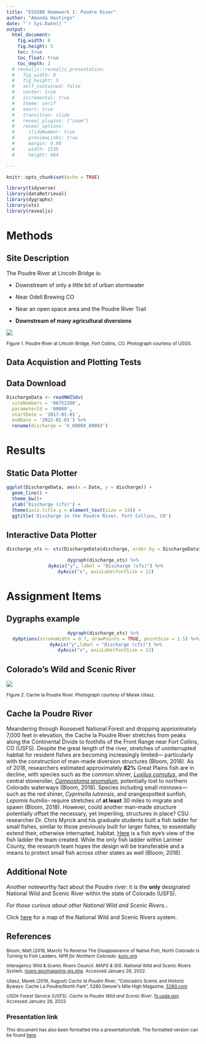 ```yaml
---
title: "ESS580 Homework 1: Poudre River"
author: "Amanda Hastings"
date: "`r Sys.Date()`"
output: 
  html_document:
    fig.width: 8
    fig.height: 5
    toc: true
    toc_float: true
    toc_depth: 2
  # revealjs::revealjs_presentation:
  #   fig_width: 8
  #   fig_height: 5
  #   self_contained: false
  #   center: true
  #   incremental: true
  #   theme: serif
  #   smart: true
  #   transition: slide
  #   reveal_plugins: ["zoom"]
  #   reveal_options:
  #     slideNumber: true
  #     previewLinks: true
  #     margin: 0.00
  #     width: 1536
  #     height: 864

---
```


```r
knitr::opts_chunk$set(echo = TRUE)

library(tidyverse)
library(dataRetrieval)
library(dygraphs)
library(xts)
library(revealjs)
```



# Methods 

<style>
.reveal section img { background:none; border:none; box-shadow:none;object-fit: contain;}
</style>

## Site Description


The Poudre River at Lincoln Bridge is:

  - Downstream of only a little bit of urban stormwater

  - Near Odell Brewing CO
  
  - Near an open space area and the Poudre River Trail
  
  - **Downstream of many agricultural diversions**
  
  
  
![](https://waterdata.usgs.gov/nwisweb/local/state/co/text/pics/06752260big.jpg)

<small>Figure 1. Poudre River at Lincoln Bridge, Fort Collins, CO. Photograph courtesy of USGS.</small>




## Data Acquistion and Plotting Tests

## Data Download 


```r
DischargeData <- readNWISdv(
  siteNumbers = '06752260',
  parameterCd = '00060',
  startDate = '2017-01-01',
  endDate = '2022-01-01') %>%
  rename(discharge = 'X_00060_00003')
```




# Results 

## Static Data Plotter 


```r
ggplot(DischargeData, aes(x = Date, y = discharge)) + 
  geom_line() + 
  theme_bw()+
  ylab('Discharge (cfs)') + 
  theme(axis.title.y = element_text(size = 14)) +
  ggtitle('Discharge in the Poudre River, Fort Collins, CO')
```

## Interactive Data Plotter 

<center>
```r
discharge_xts <- xts(DischargeData$discharge, order.by = DischargeData$Date)

dygraph(discharge_xts) %>%
  dyAxis("y", label = "Discharge (cfs)") %>%
  dyAxis("x", axisLabelFontSize = 12)
```
</center>



# Assignment Items 

## Dygraphs example

<center>
```r
dygraph(discharge_xts) %>%
  dyOptions(strokeWidth = 0.7, drawPoints = TRUE, pointSize = 1.5) %>%
  dyAxis("y",label = "Discharge (cfs)") %>%
  dyAxis("x", axisLabelFontSize = 12)
```
</center> 

## Colorado's Wild and Scenic River

![](https://cdn.5280.com/2019/08/Cache-la-Poudre-River_Marek-Uliasz_Alamy-Stock-Photo-960x720.jpg)

<small>Figure 2. Cache la Poudre River. Photograph courtesy of Marek Uliasz.</small> 

## Cache la Poudre River

Meandering through Roosevelt National Forest and dropping approximately 7,000 feet in elevation, the Cache la Poudre River stretches from peaks along the Continental Divide to foothills of the Front Range near Fort Collins, CO (USFS). Despite the great length of the river, stretches of uninterrupted habitat for resident fishes are becoming increasingly limited— particularly with the construction of man-made diversion structures (Bloom, 2018). As of 2018, researchers estimated approximately **82%** Great Plains fish are in decline, with species such as the common shiner, [*Luxilus cornutus*]( https://nas.er.usgs.gov/queries/factsheet.aspx?SpeciesID=563), and the central stoneroller, [*Campostoma anomalum*](https://nas.er.usgs.gov/queries/factsheet.aspx?SpeciesID=506), potentially lost to northern Colorado waterways (Bloom, 2018). Species including small minnows— such as the red shiner, *Cyprinella lutrensis*, and orangespotted sunfish, *Lepomis humilis*– require stretches of **at least** 30 miles to migrate and spawn (Bloom, 2018). However, could another man-made structure potentially offset the necessary, yet imperiling, structures in place? CSU researcher Dr. Chris Myrick and his graduate students built a fish ladder for small fishes, similar to those previously built for larger fishes, to essentially extend their, otherwise interrupted, habitat. [Here]( https://youtu.be/7x7O9r5j5fE) is a fish eye’s view of the fish ladder the team created. While the only fish ladder within Larimer County, the research team hopes the design will be transferable and a means to protect small fish across other states as well (Bloom, 2018). 




## Additional Note

Another noteworthy fact about the Poudre river: it is the **only** designated National Wild and Scenic River within the state of Colorado (USFS). 

*For those curious about other National Wild and Scenic Rivers...*

Click [here](https://www.rivers.gov/documents/nwsrs-map.pdf) for a map of the National Wild and Scenic Rivers system. 




## References 
<small>

Bloom, Matt.(2018, March) To Reverse The Disappearance of Native Fish, North Colorado Is Turning to Fish Ladders. *NPR for Northern Colorado*. [kunc.org](https://www.kunc.org/environment/2018-03-21/to-reverse-the-disappearance-of-native-fish-northern-colorado-is-turning-to-fish-ladders)


Interagency Wild & Scenic Rivers Council. *MAPS & GIS*.  National Wild and Scenic Rivers System. [rivers.gov/mapping-gis.php](https://www.rivers.gov/mapping-gis.php). Accessed January 26, 2022. 


Uliasz, Marek.(2019, August) *Cache la Poudre River*, "Colorado’s Scenic and Historic Byways: Cache La Poudre/North Park", 5280 Denver's Mile High Magazine, [5280.com](https://www.5280.com/2019/08/colorados-scenic-and-historic-byways-cache-la-poudre-north-park/)


USDA Forest Service (USFS). *Cache la Poudre Wild and Scenic River*. [fs.usda.gov](https://www.fs.usda.gov/detail/arp/specialplaces/?cid=stelprdb5150293). Accessed January 26, 2022. 

</small>

### Presentation link

<small>This document has also been formatted into a presentation/talk. The formatted version can be found [here](file:///C:/Users/amand/Documents/ESS580/1_rmarkdown_examples/index.html#/).</small> 

